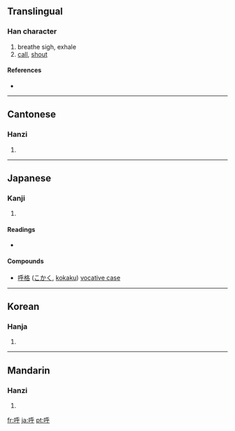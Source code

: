 {{also|謼}}
==Translingual==

===Han character===
{{Han char|rn=30|rad=口|as=05|sn=8|four=6204<sub>9</sub>|canj=口竹火木 (RHFD)}}

# breathe sigh, exhale
# [[call]], [[shout]]

====References====
* {{Han ref|kx=0183.140|dkj=03471|dj=0402.140|hdz=10605.020|uh=547C|ud=21628|bh=A949|bd=43337}}

----

==Cantonese==

===Hanzi===
{{yue-hanzi|jyut=|y=fu1}}

# {{defn|Cantonese}}

----

==Japanese==

===Kanji===
{{ja-kanji|grade=6|rs=口05}}

# {{defn|Japanese}}

====Readings====
* {{ja-readings|on=[[こ]] (ko)|kun=[[よぶ]] (yobu)}}

====Compounds====
* [[呼格]] ([[こかく]], [[kokaku]]) [[vocative case]]

----

==Korean==

===Hanja===
{{ko-hanja|hangeul=호|rv=ho|mr=ho}}

# {{defn|Korean}}

----

==Mandarin==

===Hanzi===
{{cmn-hanzi|pin=[[hū]] ([[hu1]])|wg=hu<sup>1</sup>}}

# {{defn|Mandarin}}

[[fr:呼]]
[[ja:呼]]
[[pt:呼]]
